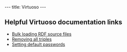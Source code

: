 ---
title: Virtuoso
---

==Helpful Virtuoso documentation links==
* [http://www.openlinksw.com/dataspace/dav/wiki/Main/VirtBulkRDFLoader Bulk loading RDF source files]
* [http://www.openlinksw.com/dataspace/dav/wiki/Main/VirtRemoveTriples Removing all triples]
* [http://docs.openlinksw.com/virtuoso/newadminui.html Setting default passwords]